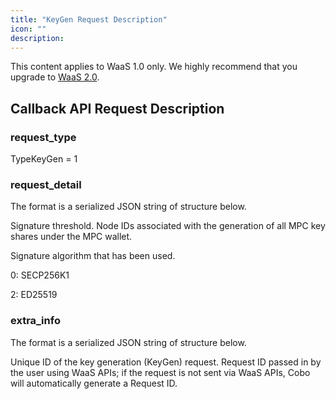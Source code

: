 ```yaml
---
title: "KeyGen Request Description"
icon: ""
description:
---
```

<Note>This content applies to WaaS 1.0 only. We highly recommend that you upgrade to [WaaS 2.0](/v2/guides/overview/introduction).</Note>


## Callback API Request Description

### request_type

TypeKeyGen = 1

### request_detail

The format is a serialized JSON string of structure below.


<ParamField body="threshold" type="Int" required>Signature threshold.</ParamField>
<ParamField body="node_ids" type="[]String" required>Node IDs associated with the generation of all MPC key shares under the MPC wallet.</ParamField>
<ParamField body="curve" type="Int" required><p>Signature algorithm that has been used.</p><p>  0: SECP256K1 </p><p>  2: ED25519 </p></ParamField>

### extra_info

The format is a serialized JSON string of structure below.


<ParamField body="cobo_id" type="String" required>Unique ID of the key generation (KeyGen) request.</ParamField>
<ParamField body="api_request_id" type="String" required>Request ID passed in by the user using WaaS APIs; if the request is not sent via WaaS APIs, Cobo will automatically generate a Request ID.</ParamField>

